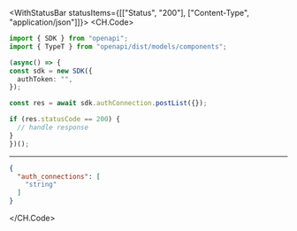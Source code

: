 

<WithStatusBar statusItems={[["Status", "200"], ["Content-Type", "application/json"]]}>
  <CH.Code>
  ```typescript PostList.ts
  import { SDK } from "openapi";
import { TypeT } from "openapi/dist/models/components";

(async() => {
  const sdk = new SDK({
    authToken: "",
  });

  const res = await sdk.authConnection.postList({});

  if (res.statusCode == 200) {
    // handle response
  }
})();
  ```
  ---

  ```json Example Response
  {
    "auth_connections": [
      "string"
    ]
  }
  ```
  </CH.Code>
</WithStatusBar>
